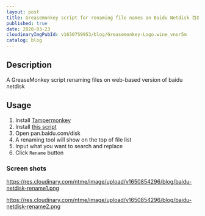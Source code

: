 ```yaml
---
layout: post
title: Greasemonkey script for renaming file names on Baidu Netdisk 百度網盤的重命名小工具
published: true
date: 2020-03-23
cloudinaryImgPubId: v1650759953/blog/Greasemonkey-Logo.wine_vnsr5m
catalog: blog
---
```

## Description
A GreaseMonkey script renaming files on web-based version of baidu netdisk

## Usage
1. Install [Tampermonkey](https://www.tampermonkey.net/)
1. Install [this script](https://greasyfork.org/en/scripts/398489-baidu-netdisk-rename)
1. Open pan.baidu.com/disk
1. A renaming tool will show on the top of file list
1. Input what you want to search and replace
1. Click `Rename` button


### Screen shots

https://res.cloudinary.com/ntme/image/upload/v1650854296/blog/baidu-netdisk-rename1.png

https://res.cloudinary.com/ntme/image/upload/v1650854296/blog/baidu-netdisk-rename2.png
